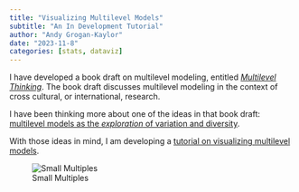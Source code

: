 ```yaml
---
title: "Visualizing Multilevel Models"
subtitle: "An In Development Tutorial"
author: "Andy Grogan-Kaylor"
date: "2023-11-8"
categories: [stats, dataviz]
---
```


I have developed a book draft on multilevel modeling, entitled [*Multilevel Thinking*](https://agrogan1.github.io/multilevel-thinking/). The book draft discusses multilevel modeling in the context of cross cultural, or international, research. 

I have been thinking more about one of the ideas in that book draft: [multilevel models as the *exploration* of variation and diversity](https://agrogan1.github.io/multilevel-thinking/conceptual-framework.html#sec-studyvariation).

With those ideas in mind, I am developing a [tutorial on visualizing multilevel models](https://agrogan1.github.io/multilevel/visualizing-MLM/visualizing-MLM.html). 

![Small Multiples](mysmallmultiples.png)





